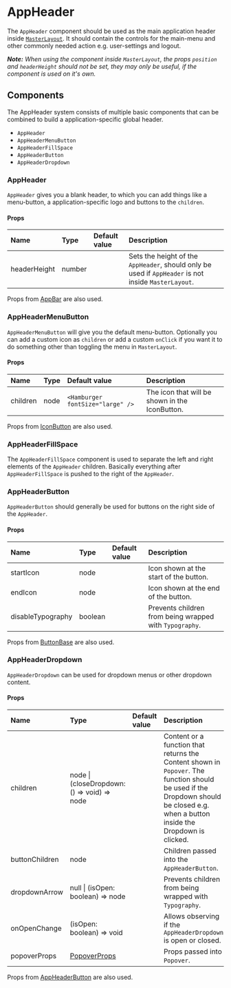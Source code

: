 
<Meta title="Docs/Components/AppHeader" />

# AppHeader

The `AppHeader` component should be used as the main application header inside [`MasterLayout`](/story/docs-components-masterlayout--page).
It should contain the controls for the main-menu and other commonly needed action e.g. user-settings and logout.

_**Note:** When using the component inside `MasterLayout`, the props `position` and `headerHeight` should not be set, they may only be useful, if the component is used on it's own._

<Canvas>
    <Story id="stories-components-appheader-appheader--appheader" />
</Canvas>

## Components

The AppHeader system consists of multiple basic components that can be combined to build a application-specific global header.

-   `AppHeader`
-   `AppHeaderMenuButton`
-   `AppHeaderFillSpace`
-   `AppHeaderButton`
-   `AppHeaderDropdown`

### AppHeader

`AppHeader` gives you a blank header, to which you can add things like a menu-button, a application-specific logo and buttons to the `children`.

<Canvas>
    <Story id="stories-components-appheader-empty--appheader-empty" />
</Canvas>

#### Props

| Name         | Type   | Default value | Description                                                                                          |
| :----------- | :----- | :------------ | :--------------------------------------------------------------------------------------------------- |
| headerHeight | number |               | Sets the height of the `AppHeader`, should only be used if `AppHeader` is not inside `MasterLayout`. |

Props from [AppBar](https://material-ui.com/api/app-bar) are also used.

### AppHeaderMenuButton

`AppHeaderMenuButton` will give you the default menu-button.
Optionally you can add a custom icon as `children` or add a custom `onClick` if you want it to do something other than toggling the menu in `MasterLayout`.

<Canvas>
    <Story id="stories-components-appheader-menubutton--appheader-menubutton" />
</Canvas>

#### Props

| Name     | Type | Default value                    | Description                                    |
| :------- | :--- | :------------------------------- | :--------------------------------------------- |
| children | node | `<Hamburger fontSize="large" />` | The icon that will be shown in the IconButton. |

Props from [IconButton](https://material-ui.com/api/icon-button) are also used.

### AppHeaderFillSpace

The `AppHeaderFillSpace` component is used to separate the left and right elements of the `AppHeader` children.
Basically everything after `AppHeaderFillSpace` is pushed to the right of the `AppHeader`.

<Canvas>
    <Story id="stories-components-appheader-fillspace--appheader-fillspace" />
</Canvas>

### AppHeaderButton

`AppHeaderButton` should generally be used for buttons on the right side of the `AppHeader`.

<Canvas>
    <Story id="stories-components-appheader-button-text--appheader-button-text" />
</Canvas>

<Canvas>
    <Story id="stories-components-appheader-button-text-and-icon--appheader-button-text-and-icon" />
</Canvas>

<Canvas>
    <Story id="stories-components-appheader-button-icon--appheader-button-icon" />
</Canvas>

<Canvas>
    <Story id="stories-components-appheader-button-custom--appheader-button-custom" />
</Canvas>

#### Props

| Name              | Type    | Default value | Description                                             |
| :---------------- | :------ | :------------ | :------------------------------------------------------ |
| startIcon         | node    |               | Icon shown at the start of the button.                  |
| endIcon           | node    |               | Icon shown at the end of the button.                    |
| disableTypography | boolean |               | Prevents children from being wrapped with `Typography`. |

Props from [ButtonBase](https://material-ui.com/api/button-base) are also used.

### AppHeaderDropdown

`AppHeaderDropdown` can be used for dropdown menus or other dropdown content.

<Canvas>
    <Story id="stories-components-appheader-dropdown--appheader-dropdown" />
</Canvas>

#### Props

| Name           | Type                                                | Default value | Description                                                                                                                                                                        |
| :------------- | :-------------------------------------------------- | :------------ | :--------------------------------------------------------------------------------------------------------------------------------------------------------------------------------- |
| children       | node \| (closeDropdown: () => void) => node         |               | Content or a function that returns the Content shown in `Popover`. The function should be used if the Dropdown should be closed e.g. when a button inside the Dropdown is clicked. |
| buttonChildren | node                                                |               | Children passed into the `AppHeaderButton`.                                                                                                                                        |
| dropdownArrow  | null \| (isOpen: boolean) => node                   |               | Prevents children from being wrapped with `Typography`.                                                                                                                            |
| onOpenChange   | (isOpen: boolean) => void                           |               | Allows observing if the `AppHeaderDropdown` is open or closed.                                                                                                                     |
| popoverProps   | [PopoverProps](https://material-ui.com/api/popover) |               | Props passed into `Popover`.                                                                                                                                                       |

Props from [AppHeaderButton](#appheaderbutton) are also used.
